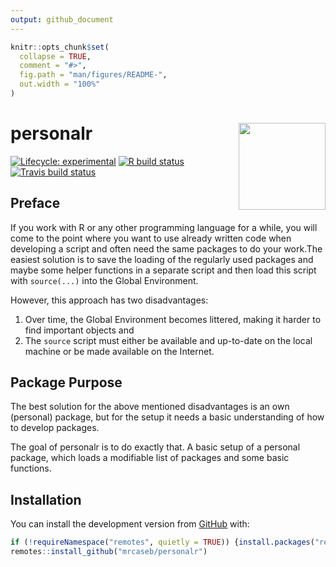 ```yaml
---
output: github_document
---
```


<!-- README.md is generated from README.Rmd. Please edit that file -->

```r
knitr::opts_chunk$set(
  collapse = TRUE,
  comment = "#>",
  fig.path = "man/figures/README-",
  out.width = "100%"
)
```

# personalr <img src='man/figures/logo.png' align="right" height="139" />

<!-- badges: start -->
[![Lifecycle: experimental](https://img.shields.io/badge/lifecycle-experimental-orange.svg)](https://www.tidyverse.org/lifecycle/#experimental)
[![R build status](https://github.com/mrcaseb/personalr/workflows/R-CMD-check/badge.svg)](https://github.com/mrcaseb/personalr/actions)
[![Travis build status](https://travis-ci.com/mrcaseb/personalr.svg?branch=master)](https://travis-ci.com/mrcaseb/personalr)
<!-- badges: end -->

## Preface

If you work with R or any other programming language for a while, you will come to the point where you want to use already written code when developing a script and often need the same packages to do your work.The easiest solution is to save the loading of the regularly used packages and maybe some helper functions in a separate script and then load this script with `source(...)` into the Global Environment. 

However, this approach has two disadvantages:

1. Over time, the Global Environment becomes littered, making it harder to find important objects and
1. The `source` script must either be available and up-to-date on the local machine or be made available on the Internet.

## Package Purpose

The best solution for the above mentioned disadvantages is an own (personal) package, but for the setup it needs a basic understanding of how to develop packages.

The goal of personalr is to do exactly that. A basic setup of a personal package, which loads a modifiable list of packages and some basic functions.

## Installation

<!-- You can install the released version of personalr from [CRAN](https://CRAN.R-project.org) with: -->

<!-- ``` r -->
<!-- install.packages("personalr") -->
<!-- ``` -->

You can install the development version from [GitHub](https://github.com/) with:

``` r
if (!requireNamespace("remotes", quietly = TRUE)) {install.packages("remotes")}
remotes::install_github("mrcaseb/personalr")
```

